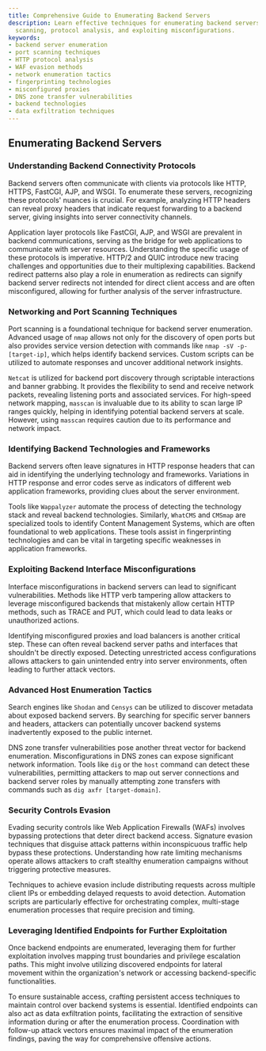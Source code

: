 ```yaml
---
title: Comprehensive Guide to Enumerating Backend Servers
description: Learn effective techniques for enumerating backend servers, including
  scanning, protocol analysis, and exploiting misconfigurations.
keywords:
- backend server enumeration
- port scanning techniques
- HTTP protocol analysis
- WAF evasion methods
- network enumeration tactics
- fingerprinting technologies
- misconfigured proxies
- DNS zone transfer vulnerabilities
- backend technologies
- data exfiltration techniques
---
```


## Enumerating Backend Servers

### Understanding Backend Connectivity Protocols

Backend servers often communicate with clients via protocols like HTTP, HTTPS, FastCGI, AJP, and WSGI. To enumerate these servers, recognizing these protocols' nuances is crucial. For example, analyzing HTTP headers can reveal proxy headers that indicate request forwarding to a backend server, giving insights into server connectivity channels.

Application layer protocols like FastCGI, AJP, and WSGI are prevalent in backend communications, serving as the bridge for web applications to communicate with server resources. Understanding the specific usage of these protocols is imperative. HTTP/2 and QUIC introduce new tracing challenges and opportunities due to their multiplexing capabilities. Backend redirect patterns also play a role in enumeration as redirects can signify backend server redirects not intended for direct client access and are often misconfigured, allowing for further analysis of the server infrastructure.

### Networking and Port Scanning Techniques

Port scanning is a foundational technique for backend server enumeration. Advanced usage of `nmap` allows not only for the discovery of open ports but also provides service version detection with commands like `nmap -sV -p- [target-ip]`, which helps identify backend services. Custom scripts can be utilized to automate responses and uncover additional network insights.

`Netcat` is utilized for backend port discovery through scriptable interactions and banner grabbing. It provides the flexibility to send and receive network packets, revealing listening ports and associated services. For high-speed network mapping, `masscan` is invaluable due to its ability to scan large IP ranges quickly, helping in identifying potential backend servers at scale. However, using `masscan` requires caution due to its performance and network impact.

### Identifying Backend Technologies and Frameworks

Backend servers often leave signatures in HTTP response headers that can aid in identifying the underlying technology and frameworks. Variations in HTTP response and error codes serve as indicators of different web application frameworks, providing clues about the server environment.

Tools like `Wappalyzer` automate the process of detecting the technology stack and reveal backend technologies. Similarly, `WhatCMS` and `CMSmap` are specialized tools to identify Content Management Systems, which are often foundational to web applications. These tools assist in fingerprinting technologies and can be vital in targeting specific weaknesses in application frameworks.

### Exploiting Backend Interface Misconfigurations

Interface misconfigurations in backend servers can lead to significant vulnerabilities. Methods like HTTP verb tampering allow attackers to leverage misconfigured backends that mistakenly allow certain HTTP methods, such as TRACE and PUT, which could lead to data leaks or unauthorized actions.

Identifying misconfigured proxies and load balancers is another critical step. These can often reveal backend server paths and interfaces that shouldn't be directly exposed. Detecting unrestricted access configurations allows attackers to gain unintended entry into server environments, often leading to further attack vectors.

### Advanced Host Enumeration Tactics

Search engines like `Shodan` and `Censys` can be utilized to discover metadata about exposed backend servers. By searching for specific server banners and headers, attackers can potentially uncover backend systems inadvertently exposed to the public internet.

DNS zone transfer vulnerabilities pose another threat vector for backend enumeration. Misconfigurations in DNS zones can expose significant network information. Tools like `dig` or the `host` command can detect these vulnerabilities, permitting attackers to map out server connections and backend server roles by manually attempting zone transfers with commands such as `dig axfr [target-domain]`.

### Security Controls Evasion

Evading security controls like Web Application Firewalls (WAFs) involves bypassing protections that deter direct backend access. Signature evasion techniques that disguise attack patterns within inconspicuous traffic help bypass these protections. Understanding how rate limiting mechanisms operate allows attackers to craft stealthy enumeration campaigns without triggering protective measures.

Techniques to achieve evasion include distributing requests across multiple client IPs or embedding delayed requests to avoid detection. Automation scripts are particularly effective for orchestrating complex, multi-stage enumeration processes that require precision and timing.

### Leveraging Identified Endpoints for Further Exploitation

Once backend endpoints are enumerated, leveraging them for further exploitation involves mapping trust boundaries and privilege escalation paths. This might involve utilizing discovered endpoints for lateral movement within the organization's network or accessing backend-specific functionalities.

To ensure sustainable access, crafting persistent access techniques to maintain control over backend systems is essential. Identified endpoints can also act as data exfiltration points, facilitating the extraction of sensitive information during or after the enumeration process. Coordination with follow-up attack vectors ensures maximal impact of the enumeration findings, paving the way for comprehensive offensive actions.